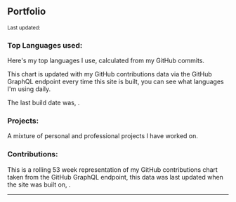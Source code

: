 
## Portfolio

<Small>
  Last updated: <DateUpdated date={`2021-01-09`} small={`true`} />
</Small>

### Top Languages used:

Here's my top languages I use, calculated from my GitHub commits.

This chart is updated with my GitHub contributions data via the GitHub
GraphQL endpoint every time this site is built, you can see what
languages I'm using daily.

The last build date was, <DateUpdated />.

<TopLanguages />

### Projects:

A mixture of personal and professional projects I have worked on.

<Projects />

### Contributions:

This is a rolling 53 week representation of my GitHub contributions
chart taken from the GitHub GraphQL endpoint, this data was last
updated when the site was built on, <DateUpdated />.

<GitHubContributions />

---
